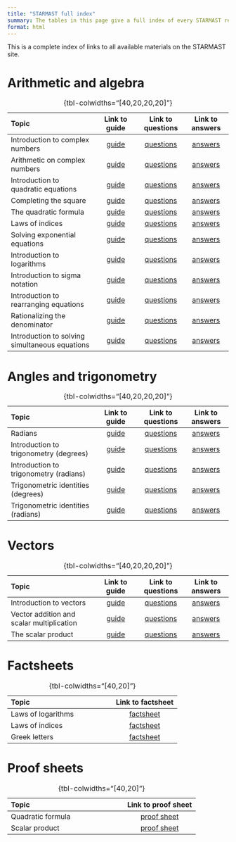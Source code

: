 ```yaml
---
title: "STARMAST full index"
summary: The tables in this page give a full index of every STARMAST resource.
format: html
---
```


<!-- Public facing manual index. Only fully complete resources may be added to the tables below. -->

This is a complete index of links to all available materials on the STARMAST site.

# Arithmetic and algebra {-}

| **Topic**                            | Link to guide      | Link to questions  | Link to answers    |
|:-------------------------------------|:------------------:|:------------------:|:------------------:|
| Introduction to complex numbers  | [guide](./studyguides/introtocomplexnumbers.qmd) | [questions](./questions/qs-introtocomplexnumbers.qmd) | [answers](./answers/as-introtocomplexnumbers.qmd) |
| Arithmetic on complex numbers  | [guide](./studyguides/arithmeticoncomplexnumbers.qmd) | [questions](./questions/qs-arithmeticoncomplexnumbers.qmd) | [answers](./answers/as-arithmeticoncomplexnumbers.qmd) |
| Introduction to quadratic equations  | [guide](./studyguides/introtoquadratics.qmd) | [questions](./questions/qs-introtoquadratics.qmd) | [answers](./answers/as-introtoquadratics.qmd) |
| Completing the square  | [guide](./studyguides/completingthesquare.qmd) | [questions](./questions/qs-completingthesquare.qmd) | [answers](./answers/as-completingthesquare.qmd) |
| The quadratic formula                | [guide](./studyguides/quadraticformula.qmd) |[questions](./questions/qs-quadraticformula.qmd) | [answers](./answers/as-quadraticformula.qmd) |
| Laws of indices                      | [guide](./studyguides/lawsofindices.qmd) | [questions](./questions/qs-lawsofindices.qmd) | [answers](./answers/as-lawsofindices.qmd) |
| Solving exponential equations        | [guide](./studyguides/solvingeqsindices.qmd) | [questions](./questions/qs-solvingeqsindices.qmd) | [answers](./answers/as-solvingeqsindices.qmd) |
| Introduction to logarithms                           | [guide](./studyguides/logarithms.qmd) | [questions](./questions/qs-logarithms.qmd) | [answers](./answers/as-logarithms.qmd) |
| Introduction to sigma notation                       | [guide](./studyguides/sigmanotation.qmd) | [questions](./questions/qs-sigmanotation.qmd) | [answers](./answers/as-sigmanotation.qmd) |
| Introduction to rearranging equations                | [guide](./studyguides/introtorearrange.qmd) | [questions](./questions/qs-introtorearrange.qmd) | [answers](./answers/as-introtorearrange.qmd) |
| Rationalizing the denominator                | [guide](./studyguides/rationalizingthedenominator.qmd) | [questions](./questions/qs-rationalizingthedenominator.qmd) | [answers](./answers/as-rationalizingthedenominator.qmd) |
| Introduction to solving simultaneous equations               | [guide](./studyguides/introtosimeqs.qmd) | [questions](./questions/qs-introtosimeqs.qmd) | [answers](./answers/as-introtosimeqs.qmd) |


: {tbl-colwidths="[40,20,20,20]"}

<!-- | Further sigma notation                       | [guide](./studyguides/furthersigmanotation.qmd) | [questions](./questions/qs-furthersigmanotation.qmd) | [answers](./answers/as-furthersigmanotation.qmd) | -->
<!-- | Rearranging trig and logs            | [guide](./studyguides/rearrangingtrigandlogs.qmd) | [questions](./questions/qs-rearrangingtrigandlogs.qmd) | [answers](./answers/as-rearrangingtrigandlogs.qmd) | -->


# Angles and trigonometry {-}

| **Topic**                            | Link to guide      | Link to questions  | Link to answers    |
|:-------------------------------------|:------------------:|:------------------:|:------------------:|
| Radians                              | [guide](./studyguides/radians.qmd) | [questions](./questions/qs-radians.qmd) | [answers](./answers/as-radians.qmd) |
| Introduction to trigonometry (degrees)         | [guide](./studyguides/trigonometry-degrees.qmd) | [questions](./questions/qs-trigonometry-degrees.qmd) | [answers](./answers/as-trigonometry-degrees.qmd) |
| Introduction to trigonometry (radians)         | [guide](./studyguides/trigonometry-radians.qmd) | [questions](./questions/qs-trigonometry-radians.qmd) | [answers](./answers/as-trigonometry-radians.qmd) |
| Trigonometric identities (degrees)            | [guide](./studyguides/trigonometricidentities-degrees.qmd) | [questions](./questions/qs-trigonometricidentities-degrees.qmd) | [answers](./answers/as-trigonometricidentities-degrees.qmd) |
| Trigonometric identities (radians)            | [guide](./studyguides/trigonometricidentities-radians.qmd) | [questions](./questions/qs-trigonometricidentities-radians.qmd) | [answers](./answers/as-trigonometricidentities-radians.qmd) |

: {tbl-colwidths="[40,20,20,20]"}

# Vectors {-}

| **Topic**                            | Link to guide      | Link to questions  | Link to answers    |
|:-------------------------------------|:------------------:|:------------------:|:------------------:|
| Introduction to vectors              | [guide](./studyguides/introductiontovectors.qmd) | [questions](./questions/qs-introductiontovectors.qmd) | [answers](./answers/as-introductiontovectors.qmd) |
| Vector addition and scalar multiplication | [guide](./studyguides/addandsm.qmd) | [questions](./questions/qs-addandsm.qmd) | [answers](./answers/as-addandsm.qmd) |
| The scalar product                   | [guide](./studyguides/scalarproduct.qmd) | [questions](./questions/qs-scalarproduct.qmd) | [answers](./answers/as-scalarproduct.qmd) |

: {tbl-colwidths="[40,20,20,20]"}

# Factsheets

| **Topic**                            | Link to factsheet      |
|:-------------------------------------|:----------------------:| 
| Laws of logarithms                   | [factsheet](./factsheets/f-lawsoflogarithms.qmd) | 
| Laws of indices                      | [factsheet](./factsheets/f-lawsofindices.qmd) | 
| Greek letters                        | [factsheet](./factsheets/f-greekletters.qmd) |

: {tbl-colwidths="[40,20]"}

# Proof sheets

| **Topic**                            | Link to proof sheet      |
|:-------------------------------------|:----------------------:| 
| Quadratic formula                    | [proof sheet](./proofsheets/ps-quadraticformula.qmd) | 
| Scalar product                       | [proof sheet](./proofsheets/ps-scalarproduct.qmd) | 

: {tbl-colwidths="[40,20]"}